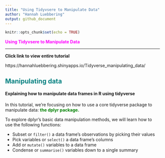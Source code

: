 ```yaml
---
title: "Using Tidyvsere to Manipulate Data"
author: "Hannah Luebbering"
output: github_document
---
```


```r
knitr::opts_chunk$set(echo = TRUE)
```

<span style="color: magenta;">**Using Tidyvsere to Manipulate Data**</span>

***

**Click link to view entire tutorial**

https://hannahluebbering.shinyapps.io/Tidyverse_manipulating_data/

## <span style="color: teal;">Manipulating data</span>

#### Explaining how to manipulate data frames in R using tidyverse 

In this tutorial, we’re focusing on how to use a core tidyverse package to manipulate data: <span style="color: green;">**the dplyr package.**</span>

To explore dplyr’s basic data manipulation methods, we will learn how to use the following functions:


* Subset or `filter()` a data frame’s observations by picking their values 
* Pick variables or `select()` a data frame’s columns
* Add or `mutate()` variables to a data frame
* Condense or `summarise()` variables down to a single summary 
